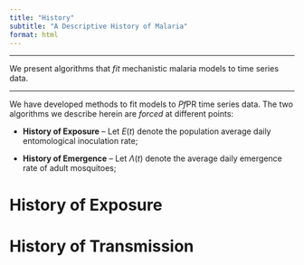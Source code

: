```yaml
---
title: "History"
subtitle: "A Descriptive History of Malaria"
format: html
---
```


***

We present algorithms that *fit* mechanistic malaria models to time series data. 

***

We have developed methods to fit models to *Pf*PR time series data. The two algorithms we describe herein are *forced* at different points: 

+ **History of Exposure** -- Let $E(t)$ denote the population average daily entomological inoculation rate;  

+ **History of Emergence** -- Let $\Lambda(t)$ denote the average daily emergence rate of adult mosquitoes;  

# History of Exposure 



# History of Transmission 